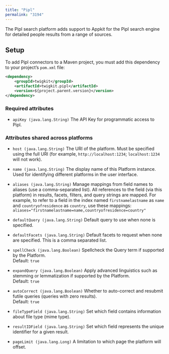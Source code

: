 ```yaml
---
title: "Pipl"
permalink: "3194"
---
```


The Pipl search platform adds support to Appkit for the Pipl search engine for detailed people results from a range of sources.

## Setup

To add Pipl connectors to a Maven project, you must add this dependency to your project’s `pom.xml` file:

```xml
<dependency>
    <groupId>twigkit</groupId>
    <artifactId>twigkit.pipl</artifactId>
    <version>${project.parent.version}</version>
</dependency>
```

### Required attributes

- `apiKey (java.lang.String)`
    The API Key for programmatic access to Pipl.

### Attributes shared across platforms

- `host (java.lang.String)`
    The URI of the platform. Must be specified using the full URI (for example, `http://localhost:1234`; `localhost:1234` will not work).

- `name (java.lang.String)`
    The display name of this Platform instance. Used for identifying different platforms in the user interface.

- `aliases (java.lang.String)`
    Manage mappings from field names to aliases (use a comma-separated list). All references to the field (via this platform) in results, facets, filters, and query strings are mapped. For example, to refer to a field in the index named `firstnamelastname` as `name` and `countryofresidence` as `country`, use these mappings: `aliases="firstnamelastname=name,countryofresidence=country"`

- `defaultQuery (java.lang.String)`
    Default query to use when none is specified.

- `defaultFacets (java.lang.String)`
    Default facets to request when none are specified. This is a comma separated list.

- `spellCheck (java.lang.Boolean)`
    Spellcheck the Query term if supported by the Platform.  
    Default: `true`

- `expandQuery (java.lang.Boolean)`
    Apply advanced linguistics such as stemming or lemmatization if supported by the Platform.  
    Default: `true`

- `autoCorrect (java.lang.Boolean)`
    Whether to auto-correct and resubmit futile queries (queries with zero results).  
    Default: `true`

- `fileTypeField (java.lang.String)`
    Set which field contains information about file type (mime type).

- `resultIDField (java.lang.String)`
    Set which field represents the unique identifier for a given result.

- `pageLimit (java.lang.Long)`
    A limitation to which page the platform will offset.